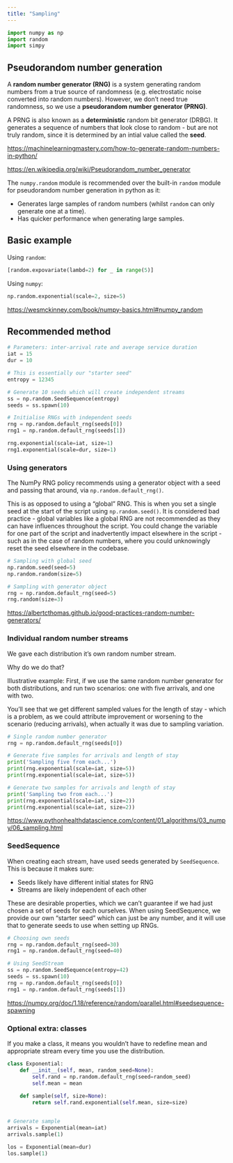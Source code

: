 ```yaml
---
title: "Sampling"
---
```


```python
import numpy as np
import random
import simpy
```

## Pseudorandom number generation

A **random number generator (RNG)** is a system generating random numbers from a true source of randomness (e.g. electrostatic noise converted into random numbers). However, we don’t need true randomness, so we use a **pseudorandom number generator (PRNG)**.

A PRNG is also known as a **deterministic** random bit generator (DRBG). It generates a sequence of numbers that look close to random - but are not truly random, since it is determined by an intial value called the **seed**.

<https://machinelearningmastery.com/how-to-generate-random-numbers-in-python/>

<https://en.wikipedia.org/wiki/Pseudorandom_number_generator>

The `numpy.random` module is recommended over the built-in `random` module for pseudorandom number generation in python as it:

* Generates large samples of random numbers (whilst `random` can only generate one at a time).
* Has quicker performance when generating large samples.

::: {.callout-note appearance="minimal" collapse="true"}

## Basic example

<!-- Perhaps remove this, just stick with numpy example -->

Using `random`:

```python
[random.expovariate(lambd=2) for _ in range(5)]
```

Using `numpy`:

```python
np.random.exponential(scale=2, size=5)
```

:::

<https://wesmckinney.com/book/numpy-basics.html#numpy_random>

## Recommended method

```python
# Parameters: inter-arrival rate and average service duration
iat = 15
dur = 10

# This is essentially our "starter seed"
entropy = 12345

# Generate 10 seeds which will create independent streams
ss = np.random.SeedSequence(entropy)
seeds = ss.spawn(10)

# Initialise RNGs with independent seeds
rng = np.random.default_rng(seeds[0])
rng1 = np.random.default_rng(seeds[1])

rng.exponential(scale=iat, size=1)
rng1.exponential(scale=dur, size=1)
```

### Using generators

The NumPy RNG policy recommends using a generator object with a seed and passing that around, via `np.random.default_rng()`.

This is as opposed to using a "global" RNG. This is when you set a single seed at the start of the script using `np.random.seed()`. It is considered bad practice - global variables like a global RNG are not recommended as they can have influences throughout the script. You could change the variable for one part of the script and inadvertently impact elsewhere in the script - such as in the case of random numbers, where you could unknowingly reset the seed elsewhere in the codebase.

```python
# Sampling with global seed
np.random.seed(seed=5)
np.random.random(size=5)

# Sampling with generator object
rng = np.random.default_rng(seed=5)
rng.random(size=3)
```

<https://albertcthomas.github.io/good-practices-random-number-generators/>

### Individual random number streams

We gave each distribution it's own random number stream.

Why do we do that?

Illustrative example: First, if we use the same random number generator for both distributions, and run two scenarios: one with five arrivals, and one with two.

You'll see that we get different sampled values for the length of stay - which is a problem, as we could attribute improvement or worsening to the scenario (reducing arrivals), when actually it was due to sampling variation.

```python
# Single random number generator
rng = np.random.default_rng(seeds[0])

# Generate five samples for arrivals and length of stay
print('Sampling five from each...')
print(rng.exponential(scale=iat, size=5))
print(rng.exponential(scale=iat, size=5))

# Generate two samples for arrivals and length of stay
print('Sampling two from each...')
print(rng.exponential(scale=iat, size=2))
print(rng.exponential(scale=iat, size=2))
```

<https://www.pythonhealthdatascience.com/content/01_algorithms/03_numpy/06_sampling.html>

### SeedSequence

When creating each stream, have used seeds generated by `SeedSequence`. This is because it makes sure:

* Seeds likely have different initial states for RNG
* Streams are likely independent of each other

These are desirable properties, which we can't guarantee if we had just chosen a set of seeds for each ourselves. When using SeedSequence, we provide our own "starter seed" which can just be any number, and it will use that to generate seeds to use when setting up RNGs.

```python
# Choosing own seeds
rng = np.random.default_rng(seed=30)
rng1 = np.random.default_rng(seed=40)

# Using SeedStream
ss = np.random.SeedSequence(entropy=42)
seeds = ss.spawn(10)
rng = np.random.default_rng(seeds[0])
rng1 = np.random.default_rng(seeds[1])
```

<https://numpy.org/doc/1.18/reference/random/parallel.html#seedsequence-spawning>

### Optional extra: classes

If you make a class, it means you wouldn't have to redefine mean and appropriate stream every time you use the distribution.

```python
class Exponential:
    def __init__(self, mean, random_seed=None):
        self.rand = np.random.default_rng(seed=random_seed)
        self.mean = mean
        
    def sample(self, size=None):
        return self.rand.exponential(self.mean, size=size)


# Generate sample
arrivals = Exponential(mean=iat)
arrivals.sample(1)

los = Exponential(mean=dur)
los.sample(1)
```
